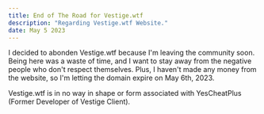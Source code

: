 ```yaml
---
title: End of The Road for Vestige.wtf
description: "Regarding Vestige.wtf Website."
date: May 5 2023
---
```


I decided to abonden Vestige.wtf because I'm leaving the community soon. Being here was a waste of time, and I want to stay away from the negative people who don't respect themselves. Plus, I haven't made any money from the website, so I'm letting the domain expire on May 6th, 2023.

Vestige.wtf is in no way in shape or form associated with YesCheatPlus (Former Developer of Vestige Client).

